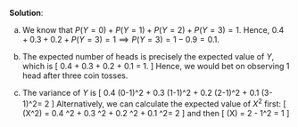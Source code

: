 \color{blue}

**Solution**:

(a) We know that $P(Y=0) + P(Y=1) + P(Y=2) + P(Y=3) = 1$. Hence, $0.4 + 0.3+0.2+P(Y=3) = 1\implies P(Y=3) = 1-0.9 = 0.1$.

(b) The expected number of heads is precisely the expected value of $Y$, which is
\[
0.4 \times 0 + 0.3 \times 1 + 0.2 \times 2 + 0.1 \times 3 = 1.
\]
Hence, we would bet on observing 1 head after three coin tosses.

(c) The variance of $Y$ is
\[
0.4 \times (0-1)^2 + 0.3 \times (1-1)^2 + 0.2 \times (2-1)^2 + 0.1 \times (3-1)^2= 2
\]
Alternatively, we can calculate the expected value of $X^2$ first:
\[
\E(X^2) = 0.4 \times 0^2 + 0.3 \times 1^2 + 0.2 \times 2^2 + 0.1 \times 3^2= 2
\]
and then
\[
\var(X) = 2 - 1^2 = 1
\]

\color{black}